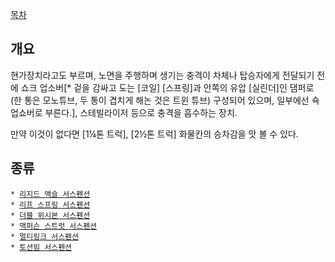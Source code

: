 [[목차]]
== 개요 ==
현가장치라고도 부르며, 노면을 주행하며 생기는 충격이 차체나 탑승자에게 전달되기 전에 쇼크 업소버[* 겉을 감싸고 도는 [코일] [스프링]과 안쪽의 유압 [실린더]인 댐퍼로 (한 통은 모노튜브, 두 통이 겹치게 해논 것은 트윈 튜브) 구성되어 있으며, 일부에선 쇽업쇼버로 부른다.], 스테빌라이저 등으로 충격을 흡수하는 장치.

만약 이것이 없다면 [1¼톤 트럭], [2½톤 트럭] 화물칸의 승차감을 맛 볼 수 있다.

== 종류 ==
 * [[리지드 액슬 서스펜션]]
 * [[리프 스프링 서스펜션]]
 * [[더블 위시본 서스펜션]]
 * [[맥퍼슨 스트럿 서스펜션]]
 * [[멀티링크 서스펜션]]
 * [[토션빔 서스펜션]]
